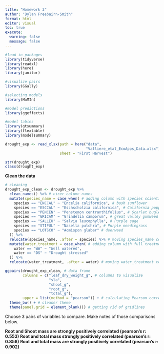 ```yaml
---
title: "Homework 3"
author: "Dylan Freebairn-Smith"
format: html
editor: visual
toc: true
execute: 
  warning: false
  message: false
---
```


```r
#load in packages
library(tidyverse)
library(readxl)
library(here)
library(janitor)

#visualize pairs
library(GGally)

#selecting models
library(MuMIn)

#model predictions
library(ggeffects)

#model tables
library(gtsummary)
library(flextable)
library(modelsummary)

drought_exp <- read_xlsx(path = here("data", 
                                     "Valliere_etal_EcoApps_Data.xlsx"),
                         sheet = "First Harvest")
```

```r
str(drought_exp)
class(drought_exp)
```

**Clean the data**

```r
# cleaning
drought_exp_clean <- drought_exp %>% 
  clean_names() %>% # nicer column names
  mutate(species_name = case_when( # adding column with species scientific names
    species == "ENCCAL" ~ "Encelia californica", # bush sunflower
    species == "ESCCAL" ~ "Eschscholzia californica", # California poppy
    species == "PENCEN" ~ "Penstemon centranthifolius", # Scarlet bugler
    species == "GRICAM" ~ "Grindelia camporum", # great valley gumweed
    species == "SALLEU" ~ "Salvia leucophylla", # Purple sage
    species == "STIPUL" ~ "Nasella pulchra", # Purple needlegrass
    species == "LOTSCO" ~ "Acmispon glaber" # deerweed
  )) %>% 
  relocate(species_name, .after = species) %>% # moving species_name column after species
  mutate(water_treatment = case_when( # adding column with full treatment names
    water == "WW" ~ "Well watered",
    water == "DS" ~ "Drought stressed"
  )) %>% 
  relocate(water_treatment, .after = water) # moving water_treatment column after water
```

```r
ggpairs(drought_exp_clean, # data frame
        columns = c("leaf_dry_weight_g", # columns to visualize
                    "sla", 
                    "shoot_g", 
                    "root_g", 
                    "total_g"), 
        upper = list(method = "pearson")) + # calculating Pearson correlation coefficient
  theme_bw() + # cleaner theme
  theme(panel.grid = element_blank()) # getting rid of gridlines
```

Choose 3 pairs of variables to compare. Make notes of those comparisons below.    

**Root and Shoot mass are strongly positively correlated (pearson's r: 0.553)**
**Root and total mass strongly positively correlated (pearson's r: 0.858)**
**Root and total mass are strongly positively correlated (pearson's r: 0.902)**